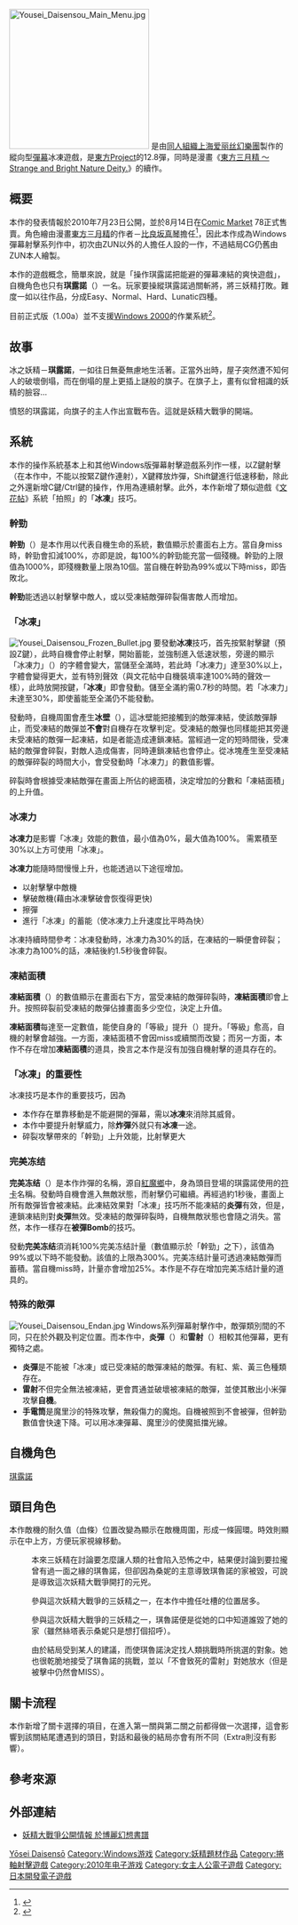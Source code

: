 {{noteTA|G1=Games}}
{{Infobox VG
| title = 妖精大戰爭 ～ 東方三月精
| japanese = 妖精大戦争　～ 東方三月精
| image = [[Image:Th128cover.jpg|256px]]
| developer = [[上海愛莉絲幻樂團|上海愛莉絲幻樂團]]
| publisher = 上海爱丽丝幻乐团
| distributor = 上海愛丽丝幻樂團
| designer = [[ZUN|ZUN]]
| series = [[東方Project|東方Project]]
| released = 正式版：2010年8月14日（C78）<br>Steam：2019年8月2日
| genre = 彈幕冰凍遊戲（[[彈幕射擊遊戲|彈幕射擊遊戲]]）
| modes = 1人
| platforms = [[Microsoft_Windows|Windows]] [[Windows_XP|XP]]
| requirements = 
}}
[[Image:Yousei_Daisensou_Main_Menu.jpg|252px]]
{{Vgname|1=妖精大戰爭 ～ 東方三月精|ja=妖精大戦争　～ 東方三月精}}是由[[同人組織|同人組織]][[上海愛莉絲幻樂團|上海爱丽丝幻樂團]]製作的縱向型[[彈幕射擊遊戲|彈幕]]冰凍遊戲，是[[東方Project|東方Project]]的12.8彈，同時是漫畫《[[東方三月精_～_Strange_and_Bright_Nature_Deity.|東方三月精 ～ Strange and Bright Nature Deity.]]》的續作。

==概要==
本作的發表情報於2010年7月23日公開，並於8月14日在[[Comic_Market|Comic Market]] 78正式售賣。角色繪由漫畫[[東方三月精|東方三月精]]的作者－[[比良坂真琴|比良坂真琴]]擔任<ref>{{cite web|url=http://kourindou.exblog.jp/12990219/|title=博麗幻想書譜：夏コミ情報|publisher=ZUN|date=2010-08-11|accessdate=2010-08-14|language=ja|archive-date=2012-01-30|archive-url=https://www.webcitation.org/654TUwRU3?url=http://kourindou.exblog.jp/12990219/|dead-url=no}}</ref>，因此本作成為Windows彈幕射擊系列作中，初次由ZUN以外的人擔任人設的一作，不過結局CG仍舊由ZUN本人繪製。

本作的遊戲概念，簡單來說，就是「操作琪露諾把能避的彈幕凍結的爽快遊戲」，自機角色也只有'''琪露諾'''（{{lang|ja|チルノ}}）一名。玩家要操縱琪露諾過關斬將，將三妖精打敗。難度一如以往作品，分成Easy、Normal、Hard、Lunatic四種。

目前正式版（1.00a）並不支援[[Windows_2000|Windows 2000]]的作業系統<ref>{{cite web|url=http://kourindou.exblog.jp/13075165/|title=博麗幻想書譜：連絡とお詫び|publisher=ZUN|date=2010年8月11日|accessdate=2010年8月14日|language=ja|archive-date=2010年8月15日|archive-url=https://web.archive.org/web/20100815114011/http://kourindou.exblog.jp/13075165|dead-url=no}}</ref>。

==故事==
冰之妖精－'''琪露諾'''，一如往日無憂無慮地生活著。正當外出時，屋子突然遭不知何人的破壞倒塌，而在倒塌的屋上更插上謎般的旗子。在旗子上，畫有似曾相識的妖精的臉容...

憤怒的琪露諾，向旗子的主人作出宣戰布告。這就是妖精大戰爭的開端。

==系統==
本作的操作系統基本上和其他Windows版彈幕射擊遊戲系列作一樣，以Z鍵射擊（在本作中，不能以按緊Z鍵作連射），X鍵釋放炸彈，Shift鍵進行低速移動，除此之外還新增C鍵/Ctrl鍵的操作，作用為連續射擊。此外，本作新增了類似遊戲《[[東方文花帖_～_Shoot_the_Bullet.|文花帖]]》系統「拍照」的「'''冰凍'''」技巧。

===幹勁===
'''幹勁'''（{{lang|ja|やる気}}）是本作用以代表自機生命的系統，數值顯示於畫面右上方。當自身miss時，幹勁會扣減100%，亦即是說，每100%的幹勁能充當一個殘機。幹勁的上限值為1000%，即殘機數量上限為10個。當自機在幹勁為99%或以下時miss，即告敗北。

'''幹勁'''能透過以射擊擊中敵人，或以受凍結敵彈碎裂傷害敵人而增加。

===「冰凍」===
[[File:Yousei_Daisensou_Frozen_Bullet.jpg|thumb]]
要發動'''冰凍'''技巧，首先按緊射擊鍵（預設Z鍵），此時自機會停止射擊，開始蓄能，並強制進入低速狀態，旁邊的顯示「冰凍力」（{{lang|ja|こおりパワー}}）的字體會變大，當儲至全滿時，若此時「冰凍力」達至30%以上，字體會變得更大，並有特別聲效（與文花帖中自機裝填率達100%時的聲效一樣），此時放開按鍵，「'''冰凍'''」即會發動。儲至全滿約需0.7秒的時間。若「冰凍力」未達至30%，即使蓄能至全滿仍不能發動。

發動時，自機周圍會產生'''冰壁'''（{{lang|ja|アイスバリア}}），這冰壁能把接觸到的敵彈凍結，使該敵彈靜止，而受凍結的敵彈並'''不會'''對自機存在攻擊判定。受凍結的敵彈也同樣能把其旁邊未受凍結的敵彈一起凍結，如是者能造成連鎖凍結。當經過一定的短時間後，受凍結的敵彈會碎裂，對敵人造成傷害，同時連鎖凍結也會停止。從冰塊產生至受凍結的敵彈碎裂的時間大小，會受發動時「冰凍力」的數值影響。

碎裂時會根據受凍結敵彈在畫面上所佔的總面積，決定增加的分數和「凍結面積」的上升值。

===冰凍力===
'''冰凍力'''是影響「冰凍」效能的數值，最小值為0%，最大值為100%。
需累積至30%以上方可使用「冰凍」。

'''冰凍力'''能隨時間慢慢上升，也能透過以下途徑增加。
*以射擊擊中敵機
*擊破敵機(藉由冰凍擊破會恢復得更快)
*擦彈
*進行「冰凍」的蓄能（使冰凍力上升速度比平時為快）

冰凍持續時間參考：冰凍發動時，冰凍力為30%的話，在凍結的一瞬便會碎裂；冰凍力為100%的話，凍結後約1.5秒後會碎裂。

===凍結面積===
'''凍結面積'''（{{lang|ja|こおらせた面積}}）的數值顯示在畫面右下方，當受凍結的敵彈碎裂時，'''凍結面積'''即會上升。按照碎裂前受凍結的敵彈佔據畫面多少空位，決定上升值。

'''凍結面積'''每達至一定數值，能使自身的「等級」提升（{{lang|ja|レベル}}）提升。「等級」愈高，自機的射擊會越強。一方面，凍結面積不會因miss或續關而改變；而另一方面，本作不存在增加'''凍結面積'''的道具，換言之本作是沒有加強自機射擊的道具存在的。

===「冰凍」的重要性===
冰凍技巧是本作的重要技巧，因為

*本作存在單靠移動是不能避開的彈幕，需以'''冰凍'''來消除其威脅。
*本作中要提升射擊威力，除'''炸彈'''外就只有'''冰凍'''一途。
*碎裂攻擊帶來的「幹勁」上升效能，比射擊更大

===完美冻结===
'''完美冻结'''（{{lang|ja|パーフェクトフリーズ}}）是本作炸彈的名稱，源自[[東方紅魔鄉_～_the_Embodiment_of_Scarlet_Devil.|紅魔鄉]]中，身為頭目登場的琪露諾使用的[[符卡|符卡]]名稱。發動時自機會進入無敵狀態，而射擊仍可繼續。再經過約1秒後，畫面上所有敵彈皆會被凍結。此凍結效果對「冰凍」技巧所不能凍結的'''炎彈'''有效，但是，連鎖凍結則對'''炎彈'''無效。受凍結的敵彈碎裂時，自機無敵狀態也會隨之消失。當然，本作一樣存在'''被彈Bomb'''的技巧。

發動'''完美冻结'''須消耗100%完美冻结計量（數值顯示於「幹勁」之下），該值為99%或以下時不能發動。該值的上限為300%。完美冻结計量可透過凍結敵彈而蓄積。當自機miss時，計量亦會增加25%。本作是不存在增加完美冻结計量的道具的。

===特殊的敵彈===
[[File:Yousei_Daisensou_Endan.jpg|thumb]]
Windows系列彈幕射擊作中，敵彈類別間的不同，只在於外觀及判定位置。而本作中，'''炎彈'''（{{lang|ja|燃えている炎弾}}）和'''雷射'''（{{lang|ja|レーザー}}）相較其他彈幕，更有獨特之處。

*'''炎彈'''是不能被「冰凍」或已受凍結的敵彈凍結的敵彈。有紅、紫、黃三色種類存在。
*'''雷射'''不但完全無法被凍結，更會貫通並破壞被凍結的敵彈，並使其散出小米彈攻擊'''自機'''。
*'''手電筒'''是魔里沙的特殊攻擊，無殺傷力的魔炮。自機被照到不會被彈，但幹勁數值會快速下降。可以用冰凍彈幕、魔里沙的使魔抵擋光線。

==自機角色==
;[[琪露諾|琪露諾]]

==頭目角色==
本作敵機的耐久值（血條）位置改變為顯示在敵機周圍，形成一條圓環。時效則顯示在中上方，方便玩家視線移動。

;{{nihongo|[[东方三月精#桑妮蜜兒可|桑妮蜜兒可]]|サニーミルク|Sunny Milk}}
:本來三妖精在討論要怎麼讓人類的社會陷入恐怖之中，結果便討論到要拉攏曾有過一面之緣的琪魯諾，但卻因為桑妮的主意導致琪魯諾的家被毀，可說是導致這次妖精大戰爭開打的元兇。

;{{nihongo|[[东方三月精#露娜柴爾德|露娜柴爾德]]|ルナチャイルド|Luna Child}}
:參與這次妖精大戰爭的三妖精之一，在本作中擔任吐槽的位置居多。

;{{nihongo|[[东方三月精#絲妲莎菲雅|絲妲莎菲雅]]|スターサファイア|Star Sapphire}}
:參與這次妖精大戰爭的三妖精之一，琪魯諾便是從她的口中知道誰毀了她的家（雖然絲塔表示桑妮只是想打個招呼）。

;{{nihongo|[[霧雨魔理沙|霧雨魔理沙]]|きりさめまりさ|Marisa Kirisame}}
:由於結局受到某人的建議，而使琪魯諾決定找人類挑戰時所挑選的對象。她也很乾脆地接受了琪魯諾的挑戰，並以「不會致死的雷射」對她放水（但是被擊中仍然會MISS）。

==關卡流程==
本作新增了關卡選擇的項目，在進入第一關與第二關之前都得做一次選擇，這會影響到該關結尾遭遇到的頭目，對話和最後的結局亦會有所不同（Extra則沒有影響）。

==參考來源==
{{Reflist}}

==外部連結==
*[http://kourindou.exblog.jp/12990219/ 妖精大戰爭公開情報 於博麗幻想書譜]{{WebCite|url=https://www.webcitation.org/654TUwRU3?url=http://kourindou.exblog.jp/12990219/ |date=20120130055532 |dateformat=iso }} {{jp icon}}

{{東方Project}}

{{DEFAULTSORT:Touhou Project}}
[[Category:東方Project|Yōsei Daisensō]]
[[Category:Windows游戏|Category:Windows游戏]]
[[Category:妖精題材作品|Category:妖精題材作品]]
[[Category:捲軸射擊遊戲|Category:捲軸射擊遊戲]]
[[Category:2010年电子游戏|Category:2010年电子游戏]]
[[Category:女主人公電子遊戲|Category:女主人公電子遊戲]]
[[Category:日本開發電子遊戲|Category:日本開發電子遊戲]]
